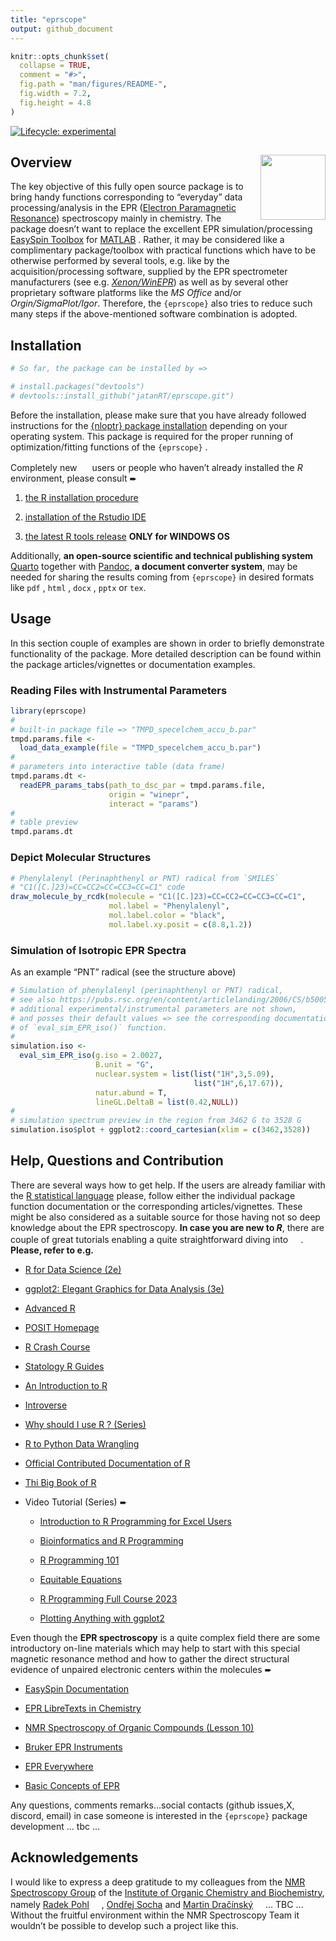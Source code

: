 ```yaml
---
title: "eprscope"
output: github_document
---
```


<!-- README.md is generated from README.Rmd. Please edit that file -->

```r
knitr::opts_chunk$set(
  collapse = TRUE,
  comment = "#>",
  fig.path = "man/figures/README-",
  fig.width = 7.2,
  fig.height = 4.8
)
```

<!-- badges: start -->

[![Lifecycle: experimental](https://img.shields.io/badge/lifecycle-experimental-orange.svg)](https://lifecycle.r-lib.org/articles/stages.html#experimental)

<!-- badges: end -->

## Overview <img src="man/figures/logo_new.png" align="right" height="104"/>

The key objective of this fully open source package is to bring handy functions corresponding to "everyday" data processing/analysis in the EPR ([Electron Paramagnetic Resonance](https://chem.libretexts.org/Bookshelves/Physical_and_Theoretical_Chemistry_Textbook_Maps/Electron_Paramagnetic_Resonance_(Jenschke))) spectroscopy mainly in chemistry. The package doesn't want to replace the excellent EPR simulation/processing [EasySpin Toolbox](https://www.easyspin.org/) for [MATLAB](https://www.mathworks.com/products/matlab.html) . Rather, it may be considered like a complimentary package/toolbox with practical functions which have to be otherwise performed by several tools, e.g. like by the acquisition/processing software, supplied by the EPR spectrometer manufacturers (see e.g. [*Xenon/WinEPR*](https://www.bruker.com/en/products-and-solutions/mr/epr-instruments/epr-software.html)) as well as by several other proprietary software platforms like the *MS Office* and/or *Orgin/SigmaPlot/Igor*. Therefore, the `{eprscope}` also tries to reduce such many steps if the above-mentioned software combination is adopted.

## Installation

```r

# So far, the package can be installed by =>

# install.packages("devtools")
# devtools::install_github("jatanRT/eprscope.git")

```

Before the installation, please make sure that you have already followed instructions for the [{nloptr} package installation](https://astamm.github.io/nloptr/) depending on your operating system. This package is required for the proper running of optimization/fitting functions of the `{eprscope}` .

Completely new <img src="https://www.r-project.org/Rlogo.png" width="16" height="16"/> users or people who haven't already installed the *R* environment, please consult ➨

1.  [the R installation procedure](https://cran.rstudio.com/)

2.  [installation of the Rstudio IDE](https://posit.co/download/rstudio-desktop/)

3.  [the latest R tools release](https://cran.r-project.org/bin/windows/Rtools/rtools43/rtools.html) **ONLY for WINDOWS OS**

Additionally, **an open-source scientific and technical publishing system** [Quarto](https://quarto.org/) together with [Pandoc](https://pandoc.org/), **a document converter system**, may be needed for sharing the results coming from `{eprscope}` in desired formats like `pdf` , `html` , `docx` , `pptx` or `tex`.

## Usage

In this section couple of examples are shown in order to briefly demonstrate functionality of the package. More detailed description can be found within the package articles/vignettes or documentation examples.

### Reading Files with Instrumental Parameters

```r

library(eprscope)
#
# built-in package file => "TMPD_specelchem_accu_b.par"
tmpd.params.file <- 
  load_data_example(file = "TMPD_specelchem_accu_b.par")
#
# parameters into interactive table (data frame)
tmpd.params.dt <- 
  readEPR_params_tabs(path_to_dsc_par = tmpd.params.file,
                      origin = "winepr",
                      interact = "params")
#
# table preview
tmpd.params.dt

```

### Depict Molecular Structures

```r

# Phenylalenyl (Perinaphthenyl or PNT) radical from `SMILES`
# "C1([C.]23)=CC=CC2=CC=CC3=CC=C1" code
draw_molecule_by_rcdk(molecule = "C1([C.]23)=CC=CC2=CC=CC3=CC=C1",
                      mol.label = "Phenylalenyl",
                      mol.label.color = "black",
                      mol.label.xy.posit = c(8.8,1.2))

```

### Simulation of Isotropic EPR Spectra

As an example "PNT" radical (see the structure above)

```r

# Simulation of phenylalenyl (perinaphthenyl or PNT) radical,
# see also https://pubs.rsc.org/en/content/articlelanding/2006/CS/b500509b.
# additional experimental/instrumental parameters are not shown,
# and posses their default values => see the corresponding documentation 
# of `eval_sim_EPR_iso()` function.
#
simulation.iso <- 
  eval_sim_EPR_iso(g.iso = 2.0027,
                   B.unit = "G",
                   nuclear.system = list(list("1H",3,5.09),
                                         list("1H",6,17.67)),
                   natur.abund = T,
                   lineGL.DeltaB = list(0.42,NULL))
#
# simulation spectrum preview in the region from 3462 G to 3528 G
simulation.iso$plot + ggplot2::coord_cartesian(xlim = c(3462,3528))

```

## Help, Questions and Contribution

There are several ways how to get help. If the users are already familiar with the [R statistical language](https://www.r-project.org/) please, follow either the individual package function documentation or the corresponding articles/vignettes. These might be also considered as a suitable source for those having not so deep knowledge about the EPR spectroscopy. **In case you are new to *R***, there are couple of great tutorials enabling a quite straightforward diving into <img src="https://www.r-project.org/Rlogo.png" width="16" height="16"/>. **Please, refer to e.g.**

-   [R for Data Science (2e)](https://r4ds.hadley.nz/)

-   [ggplot2: Elegant Graphics for Data Analysis (3e)](https://ggplot2-book.org/)

-   [Advanced R](https://adv-r.hadley.nz/)

-   [POSIT Homepage](https://posit.co/)

-   [R Crash Course](https://colauttilab.github.io/RCrashCourse/1_fundamentals.html)

-   [Statology R Guides](https://www.statology.org/r-guides/)

-   [An Introduction to R](https://intro2r.com/)

-   [Introverse](https://sjspielman.github.io/introverse/)

-   [Why should I use R ? (Series)](https://www.jumpingrivers.com/blog/comparing-r-excel-data-wrangling/)

-   [R to Python Data Wrangling](https://gist.github.com/conormm/fd8b1980c28dd21cfaf6975c86c74d07)

-   [Official Contributed Documentation of R](https://cran.r-project.org/other-docs.html)

-   [Thi Big Book of R](https://www.bigbookofr.com/)

-   Video Tutorial (Series) ➨

    -   [Introduction to R Programming for Excel Users](https://www.youtube.com/watch?v=Ekp2mfxQSzw)

    -   [Bioinformatics and R Programming](https://www.youtube.com/@LiquidBrain)

    -   [R Programming 101](https://www.youtube.com/@RProgramming101)

    -   [Equitable Equations](https://www.youtube.com/@EquitableEquations)

    -   [R Programming Full Course 2023](https://www.youtube.com/watch?v=Q5g6lYUn6Q4)

    -   [Plotting Anything with ggplot2](https://www.youtube.com/watch?v=h29g21z0a68)

Even though the **EPR spectroscopy** is a quite complex field there are some introductory on-line materials which may help to start with this special magnetic resonance method and how to gather the direct structural evidence of unpaired electronic centers within the molecules ➨

-   [EasySpin Documentation](https://easyspin.org/easyspin/documentation/)

-   [EPR LibreTexts in Chemistry](https://chem.libretexts.org/Bookshelves/Physical_and_Theoretical_Chemistry_Textbook_Maps/Electron_Paramagnetic_Resonance_(Jenschke))

-   [NMR Spectroscopy of Organic Compounds (Lesson 10)](https://nmr.group.uochb.cz/en/nmr-organic-compounds)

-   [Bruker EPR Instruments](https://www.bruker.com/en/products-and-solutions/mr/epr-instruments.html)

-   [EPR Everywhere](https://researchoutreach.org/articles/electron-paramagnetic-resonance-epr-everywhere/)

-   [Basic Concepts of EPR](https://epr.ethz.ch/education/basic-concepts-of-epr.html)

Any questions, comments remarks...social contacts (github issues,X, discord, email) in case someone is interested in the `{eprscope}` package development ... tbc ...

## Acknowledgements

I would like to express a deep gratitude to my colleagues from the [NMR Spectroscopy Group](https://nmr.group.uochb.cz/en) of the [Institute of Organic Chemistry and Biochemistry](https://www.uochb.cz/en), namely [Radek Pohl](https://orcid.org/0000-0001-7898-946X) <img src="https://orcid.org/assets/vectors/orcid.logo.icon.svg" width="16" height="16"/>, [Ondřej Socha](https://www.uochb.cz/en/directory/510/ondrej-socha) and [Martin Dračínský](https://orcid.org/0000-0002-4495-0070) <img src="https://orcid.org/assets/vectors/orcid.logo.icon.svg" width="16" height="16"/>... TBC ... Without the fruitful environment within the NMR Spectroscopy Team it wouldn't be possible to develop such a project like this.
